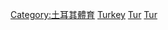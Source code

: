 [[Category:土耳其體育|Category:土耳其體育]]
[[Category:各國女子體育|Turkey]]
[[Category:歐洲女子體育|Tur]] 
[[Category:亞洲女子體育|Tur]]
